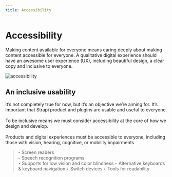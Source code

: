 ```yaml
---
title: Accessibility
---
```


# Accessibility

Making content available for everyone means caring deeply about making content accessible for everyone. A qualitative digital experience should have an awesome user experience (UX), including beautiful design, a clear copy and inclusive to everyone.

![accessibility](/accessibility-whats-new.png)

## An inclusive usability

It’s not completely true for now, but it’s an objective we’re aiming for. It’s important that Strapi product and plugins are usable and useful to everyone. <br/> <br/>
To be inclusive means we must consider accessibility at the core of how we design and develop. <br/> <br/>
Products and digital experiences must be accessible to everyone, including those with vision, hearing, cognitive, or mobility impairments

> **‣** Screen readers <br/>
> **‣** Speech recognition programs <br/>
‣  Supports for low vision and color blindness
‣  Alternative keyboards & keyboard navigation
‣  Switch devices
‣  Tools for readability